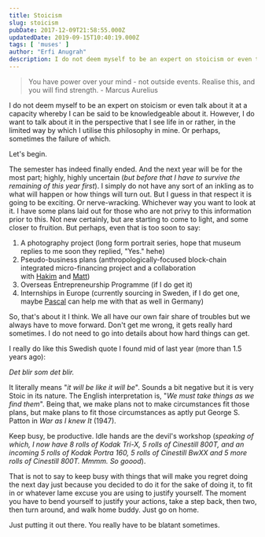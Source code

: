```yaml
---
title: Stoicism
slug: stoicism
pubDate: 2017-12-09T21:58:55.000Z
updatedDate: 2019-09-15T10:40:19.000Z
tags: [ 'muses' ]
author: "Erfi Anugrah"
description: I do not deem myself to be an expert on stoicism or even talk about it at a capacity whereby I can be said to be knowledgeable about it. However, I do want to talk about it in the perspective that I see life in or rather, in the limited way by which I utilise this philosophy in mine. Or perhaps, sometimes the failure of which.
---
```


> You have power over your mind - not outside events. Realise this, and you will find strength. - Marcus Aurelius

I do not deem myself to be an expert on stoicism or even talk about it at a capacity whereby I can be said to be knowledgeable about it. However, I do want to talk about it in the perspective that I see life in or rather, in the limited way by which I utilise this philosophy in mine. Or perhaps, sometimes the failure of which.

Let's begin.

The semester has indeed finally ended. And the next year will be for the most part; highly, highly uncertain (*but before that I have to survive the remaining of this year first*). I simply do not have any sort of an inkling as to what will happen or how things will turn out. But I guess in that respect it is going to be exciting. Or nerve-wracking. Whichever way you want to look at it. I have some plans laid out for those who are not privy to this information prior to this. Not new certainly, but are starting to come to light, and some closer to fruition. But perhaps, even that is too soon to say:

1. A photography project (long form portrait series, hope that museum replies to me soon they replied, "Yes." hehe)
2. Pseudo-business plans (anthropologically-focused block-chain integrated micro-financing project and a collaboration with [Hakim](https://unusualfelines.com/) and [Matt](https://www.instagram.com/matthewc.may/))
3. Overseas Entrepreneurship Programme (if I do get it)
4. Internships in Europe (currently sourcing in Sweden, if I do get one, maybe [Pascal](http://www.pascalmaurice.de/) can help me with that as well in Germany)

So, that's about it I think. We all have our own fair share of troubles but we always have to move forward. Don't get me wrong, it gets really hard sometimes. I do not need to go into details about how hard things can get.

I really do like this Swedish quote I found mid of last year (more than 1.5 years ago):

*Det blir som det blir.*

It literally means "*it will be like it will be*". Sounds a bit negative but it is very Stoic in its nature. The English interpretation is, "*We must take things as we find them*". Being that, we make plans not to make circumstances fit those plans, but make plans to fit those circumstances as aptly put George S. Patton in *War as I knew It* (1947).

Keep busy, be productive. Idle hands are the devil's workshop (*speaking of which, I now have 8 rolls of Kodak Tri-X, 5 rolls of Cinestill 800T, and an incoming 5 rolls of Kodak Portra 160, 5 rolls of Cinestill BwXX and 5 more rolls of Cinestill 800T. Mmmm. So goood*).

That is not to say to keep busy with things that will make you regret doing the next day just because you decided to do it for the sake of doing it, to fit in or whatever lame excuse you are using to justify yourself. The moment you have to bend yourself to justify your actions, take a step back, then two, then turn around, and walk home buddy. Just go on home.

Just putting it out there. You really have to be blatant sometimes.

